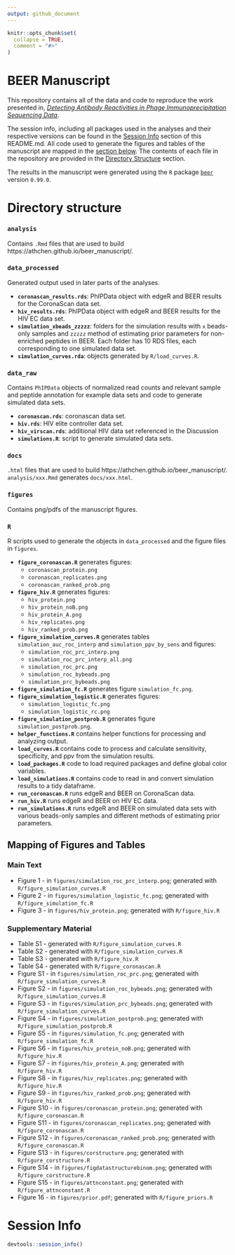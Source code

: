 ```yaml
---
output: github_document
---
```


<!-- README.md is generated from README.Rmd. Please edit that file -->

```r
knitr::opts_chunk$set(
  collapse = TRUE,
  comment = "#>"
)
```

# BEER Manuscript

This repository contains all of the data and code to reproduce the work presented in, [_Detecting Antibody Reactivities in Phage Immunoprecipitation Sequencing Data_](https://www.biorxiv.org/content/10.1101/2022.01.19.476926v1).

The session info, including all packages used in the analyses and their respective versions can be found in the [Session Info](#session-info) section of this README.md. All code used to generate the figures and tables of the manuscript are mapped in the [section below](#mapping-of-figures-and-tables). The contents of each file in the repository are provided in the [Directory Structure](#directory-structure) section. 

The results in the manuscript were generated using the `R` package [`beer`](https://github.com/athchen/beer) version `0.99.0`.

# Directory structure

### **`analysis`** 

Contains `.Rmd` files that are used to build https://athchen.github.io/beer_manuscript/.

### **`data_processed`**

Generated output used in later parts of the analyses.

* **`coronascan_results.rds`**: PhIPData object with edgeR and BEER results for the CoronaScan data set.
* **`hiv_results.rds`**: PhIPData object with edgeR and BEER results for the HIV EC data set. 
* **`simulation_xbeads_zzzzz`**: folders for the simulation results with `x` beads-only samples and `zzzzz` method of estimating prior parameters for non-enriched peptides in BEER. Each folder has 10 RDS files, each corresponding to one simulated data set. 
* **`simulation_curves.rda`**: objects generated by `R/load_curves.R`. 

### **`data_raw`**

Contains `PhIPData` objects of normalized read counts and relevant sample and peptide annotation for example data sets and code to generate simulated data sets.  

* **`coronascan.rds`**: coronascan data set.
* **`hiv.rds`**: HIV elite controller data set.
* **`hiv_virscan.rds`**: additional HIV data set referenced in the Discussion
* **`simulations.R`**: script to generate simulated data sets. 

### **`docs`**

`.html` files that are used to build https://athchen.github.io/beer_manuscript/. `analysis/xxx.Rmd` generates `docs/xxx.html`.

### **`figures`**

Contains png/pdfs of the manuscript figures. 

### **`R`**

R scripts used to generate the objects in `data_processed` and the figure files in `figures`. 

* **`figure_coronascan.R`** generates figures:
    + `coronascan_protein.png`
    + `coronascan_replicates.png`
    + `coronascan_ranked_prob.png`
* **`figure_hiv.R`** generates figures:
    + `hiv_protein.png`
    + `hiv_protein_noB.png`
    + `hiv_protein_A.png`
    + `hiv_replicates.png`
    + `hiv_ranked_prob.png`
* **`figure_simulation_curves.R`** generates tables `simulation_auc_roc_interp` and `simulation_ppv_by_sens` and figures:
    + `simulation_roc_prc_interp.png`
    + `simulation_roc_prc_interp_all.png`
    + `simulation_roc_prc.png`
    + `simulation_roc_bybeads.png`
    + `simulation_prc_bybeads.png`
* **`figure_simulation_fc.R`** generates figure `simulation_fc.png`.
* **`figure_simulation_logistic.R`** generates figures:
    + `simulation_logistic_fc.png`
    + `simulation_logistic_rc.png`
* **`figure_simulation_postprob.R`** generates figure `simulation_postprob.png`.
* **`helper_functions.R`** contains helper functions for processing and analyzing output.
* **`load_curves.R`** contains code to process and calculate sensitivity, specificity, and ppv from the simulation results.
* **`load_packages.R`** code to load required packages and define global color variables. 
* **`load_simulations.R`** contains code to read in and convert simulation results to a tidy dataframe. 
* **`run_coronascan.R`** runs edgeR and BEER on CoronaScan data.
* **`run_hiv.R`** runs edgeR and BEER on HIV EC data.
* **`run_simulations.R`** runs edgeR and BEER on simulated data sets with various beads-only samples and different methods of estimating prior parameters. 

## Mapping of Figures and Tables

### Main Text

* Figure 1 - in `figures/simulation_roc_prc_interp.png`; generated with `R/figure_simulation_curves.R`
* Figure 2 - in `figures/simulation_logistic_fc.png`; generated with `R/figure_simulation_fc.R`
* Figure 3 - in `figures/hiv_protein.png`; generated with `R/figure_hiv.R`

### Supplementary Material

* Table S1 - generated with `R/figure_simulation_curves.R`
* Table S2 - generated with `R/figure_simulation_curves.R`
* Table S3 - generated with `R/figure_hiv.R`
* Table S4 - generated with `R/figure_coronascan.R`
* Figure S1 - in `figures/simulation_roc_prc.png`; generated with `R/figure_simulation_curves.R`
* Figure S2 - in `figures/simulation_roc_bybeads.png`; generated with `R/figure_simulation_curves.R`
* Figure S3 - in `figures/simulation_prc_bybeads.png`; generated with `R/figure_simulation_curves.R`
* Figure S4 - in `figures/simulation_postprob.png`; generated with `R/figure_simulation_postprob.R`
* Figure S5 - in `figures/simulation_fc.png`; generated with `R/figure_simulation_fc.R`
* Figure S6 - in `figures/hiv_protein_noB.png`; generated with `R/figure_hiv.R`
* Figure S7 - in `figures/hiv_protein_A.png`; generated with `R/figure_hiv.R`
* Figure S8 - in `figures/hiv_replicates.png`; generated with `R/figure_hiv.R`
* Figure S9 - in `figures/hiv_ranked_prob.png`; generated with `R/figure_hiv.R`
* Figure S10 - in `figures/coronascan_protein.png`; generated with `R/figure_coronascan.R`
* Figure S11 - in `figures/coronascan_replicates.png`; generated with `R/figure_coronascan.R`
* Figure S12 - in `figures/coronascan_ranked_prob.png`; generated with `R/figure_coronascan.R`
* Figure S13 - in `figures/corstructure.png`; generated with `R/figure_corstructure.R`
* Figure S14 - in `figures/figdatastructurebinom.png`; generated with `R/figure_corstructure.R`
* Figure S15 - in `figures/attnconstant.png`; generated with `R/figure_attnconstant.R`
* Figure 16 - in `figures/prior.pdf`; generated with `R/figure_priors.R`

# Session Info

```r
devtools::session_info()
```